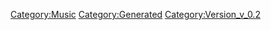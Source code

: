 {{Music
 |Name=シルバームーン・レッドムーン
 |ID=36
 |Cov=36
 |Cd=1
 |Nam=36
 |Div=36
 |Ma=2
 |SerieId=4
 |SerieLogoId=4
 |WavId=36
 |VariationId=0
 |Dsc=36
 |Strt=10
 |ValkyrieBattle=1
 |ValkyrieIntro=1
 |ValkyrieIntroSky=1
 |DivaSolo=1
 |DivaMulti=1
 |Exp=2
 |OfficialName=シルバームーン・レッドムーン
 |VocalName=飯島真理
 |Description=作品：超時空要塞マクロス<br /><br />歌手：飯島真理<br /><br />作詞：阿佐茜<br />作曲：羽田健太郎
 |StoryTitle=「まるで、生きてるみたいね」
 |StoryDesc=度重なる戦闘と、長く苦しい旅路の果てに、<br />遂にマクロスは地球への帰還を果たす。<br /><br />失ったものの多さに悲しむ乗員たち。それに寄り添う<br />ように流れるのは、ミンメイの歌だった。<br />姿は見えずとも、彼女の歌声は常に傍にある。
 |BuyURL=https://recochoku.jp/song/S14225880/single?ds=34294998
 |BannerId=1
 |AnmStoreURL=https://anime.dmkt-sp.jp/animestore/ci_pc?workId=20626
}}
[[Category:Music]]
[[Category:Generated]]
[[Category:Version_v_0.2]]
